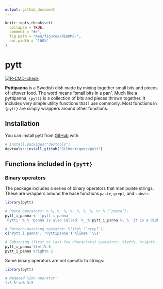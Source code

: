 ```yaml
---
output: github_document
---
```


<!-- README.md is generated from README.Rmd. Please edit that file -->

```r
knitr::opts_chunk$set(
  collapse = TRUE,
  comment = "#>",
  fig.path = "man/figures/README-",
  out.width = "100%"
)
```

# pytt

<!-- badges: start -->
[![R-CMD-check](https://github.com/GilHenriques/pytt/actions/workflows/R-CMD-check.yaml/badge.svg)](https://github.com/GilHenriques/pytt/actions/workflows/R-CMD-check.yaml)
<!-- badges: end -->

**Pyttipanna** is a Swedish dish made by mixing together small bits and pieces 
of leftover food. The word means "small bits in a pan". Much like a pyttipanna,
`{pytt}` is a collection of bits and pieces thrown together. It includes very
simple utility functions that I use commonly. Most functions in `{pytt}` are
simply wrappers around other functions. 

## Installation

You can install pytt from [GitHub](https://github.com/) with:

``` r
# install.packages("devtools")
devtools::install_github("GilHenriques/pytt")
```

## Functions included in `{pytt}`

### Binary operators

The package includes a series of binary operators that manipulate strings. 
These are wrappers around the base functions `paste`, `grepl`, and `substr`:

```r
library(pytt)

# Paste operators: %_%, %__%, %._%, %,_%, %:_% (`paste`):
pytt_i_panna <- 'pytt i panna'
'Pytti' %_% 'panna is also called' %__% pytt_i_panna %._% 'It is a dish from Sweden' %,_% 'Denmark, and other countries.'

# Pattern-matching operator: %like% (`grepl`):
c('Pytt i panna', 'Pyttipanna') %like% '\\s'

# Substring (first or last few characters) operators: %left%, %right% (`substr`):
pytt_i_panna %left% 6
pytt_i_panna %right% 2
```

Some binary operators are not specific to strings:

```r
library(pytt)

# Negated %in% operator:
1:3 %!in% 3:5
```
